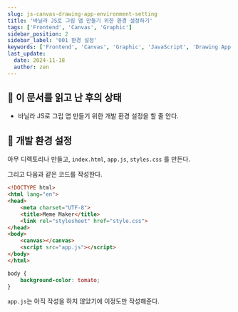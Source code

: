 ```yaml
---
slug: js-canvas-drawing-app-environment-setting
title: '바닐라 JS로 그림 앱 만들기 위한 환경 설정하기'
tags: ['Frontend', 'Canvas', 'Graphic']
sidebar_position: 2
sidebar_label: '001 환경 설정'
keywords: ['Frontend', 'Canvas', 'Graphic', 'JavaScript', 'Drawing App']
last_update:
  date: 2024-11-18
  author: zen
---
```


## 🎯 이 문서를 읽고 난 후의 상태

- 바닐라 JS로 그립 앱 만들기 위한 개발 환경 설정을 할 줄 안다.

## 📝 개발 환경 설정

아무 디렉토리나 만들고, `index.html`, `app.js`, `styles.css` 를 만든다. <br/>

그리고 다음과 같은 코드를 작성한다.<br/>

```html title="index.html"
<!DOCTYPE html>
<html lang="en">
<head>
	<meta charset="UTF-8">
	<title>Meme Maker</title>
	<link rel="stylesheet" href="style.css">
</head>
<body>
	<canvas></canvas>
	<script src="app.js"></script>
</body>
</html>
```

```css title="styles.js"
body {
	background-color: tomato;
}
```

`app.js`는 아직 작성을 하지 않았기에 이정도만 작성해준다. <br/>